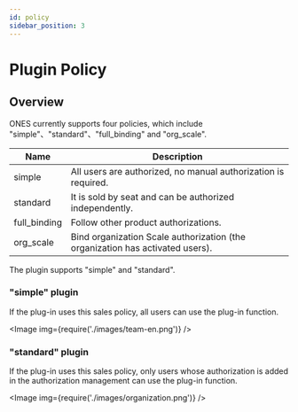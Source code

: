```yaml
---
id: policy
sidebar_position: 3
---
```


# Plugin Policy

## Overview

ONES currently supports four policies, which include "simple"、"standard"、"full_binding" and "org_scale".

| Name         | Description                                                                   |
| ------------ | ----------------------------------------------------------------------------- |
| simple       | All users are authorized, no manual authorization is required.                |
| standard     | It is sold by seat and can be authorized independently.                       |
| full_binding | Follow other product authorizations.                                          |
| org_scale    | Bind organization Scale authorization (the organization has activated users). |

The plugin supports "simple" and "standard".

### "simple" plugin

If the plug-in uses this sales policy, all users can use the plug-in function.

<Image img={require('./images/team-en.png')} />

### "standard" plugin

If the plug-in uses this sales policy, only users whose authorization is added in the authorization management can use the plug-in function.

<Image img={require('./images/organization.png')} />
